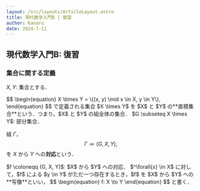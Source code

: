 ```yaml
---
layout: /src/layouts/ArticleLayout.astro
title: 現代数学入門B | 復習
author: Kanaru
date: 2024-7-11
---
```



## 現代数学入門B: 復習

### 集合に関する定義

$X, Y$: 集合とする．

<Define title="直積集合" rate={2}>
  $$
  \begin{equation}
    X \times Y = \{(x, y) \mid x \in X, y \in Y\},
  \end{equation}
  $$
  で定義される集合 $X \times Y$ を $X$ と $Y$ の**直積集合**という．つまり，$X$ と $Y$ の組全体の集合．
</Define>

<Define title="対応" rate={1}>
  $G \subseteq X \times Y$: 部分集合．
  
  組 $\Gamma$，
  $$
  \begin{equation}
    \Gamma \coloneqq (G, X, Y),
  \end{equation}
  $$
  を $X$ から $Y$ への**対応**という．
</Define>

<Define title="写像" rate={3}>
  $f \coloneqq (G, X, Y)$: $X$ から $Y$ への対応．
  $^\forall{x} \in X$ に対して，$f$ による $y \in Y$ がただ一つ存在するとき，$f$ を $X$ から $Y$ への**写像**といい，
  $$
  \begin{equation}
    f: X \to Y
  \end{equation}
  $$
  と書く．
</Define>

